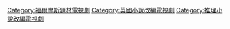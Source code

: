 
[[Category:福爾摩斯題材電視劇|Category:福爾摩斯題材電視劇]]
[[Category:英國小說改編電視劇|Category:英國小說改編電視劇]]
[[Category:推理小說改編電視劇‎|Category:推理小說改編電視劇‎]]